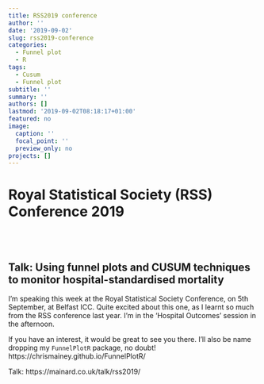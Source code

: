 ```yaml
---
title: RSS2019 conference
author: ''
date: '2019-09-02'
slug: rss2019-conference
categories:
  - Funnel plot
  - R
tags:
  - Cusum
  - Funnel plot
subtitle: ''
summary: ''
authors: []
lastmod: '2019-09-02T08:18:17+01:00'
featured: no
image:
  caption: ''
  focal_point: ''
  preview_only: no
projects: []
---
```



# Royal Statistical Society (RSS) Conference 2019

<br><br>

## Talk: Using funnel plots and CUSUM techniques to monitor hospital-standardised mortality

I'm speaking this week at the Royal Statistical Society Conference, on 5th September, at Belfast ICC.
Quite excited about this one, as I learnt so much from the RSS conference last year.  I'm in the 'Hospital Outcomes' session in the afternoon.

If you have an interest, it would be great to see you there.  I'll also be name dropping my `FunnelPlotR` package, no doubt! https://chrismainey.github.io/FunnelPlotR/

Talk: https://mainard.co.uk/talk/rss2019/
